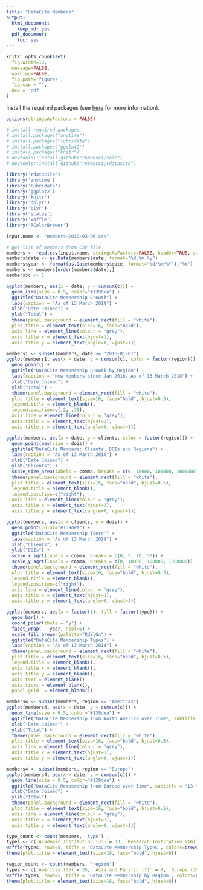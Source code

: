 ```yaml
---
title: "DataCite Members"
output:
  html_document:
    keep_md: yes
  pdf_document:
    toc: yes
---
```


```r
knitr::opts_chunk$set(
  fig.width=10,
  message=FALSE,
  warning=FALSE,
  fig.path='figure/',
  fig.cap = "",
  dev = 'pdf'
)
```

Install the required packages (see [here](https://github.com/ropensci/rdatacite) for more information).

```r
options(stringsAsFactors = FALSE)

# install required packages
# install.packages("anytime")
# install.packages("lubridate")
# install.packages("ggplot2")
# install.packages("knitr")
# devtools::install_github("ropensci/solr")
# devtools::install_github("ropensci/rdatacite")

library('rdatacite')
library('anytime')
library('lubridate')
library('ggplot2')
library('knitr')
library('dplyr')
library('plyr')
library('scales')
library('waffle')
library('RColorBrewer')
```


```r
input.name <- "members-2018-03-06.csv"

# get list of members from CSV file
members <- read.csv(input.name, stringsAsFactors=FALSE, header=TRUE, sep=";")
members$date <- as.Date(members$date, format="%d.%m.%y")
members$year <- format(as.Date(members$date, format="%d/%m/%Y"),"%Y")
members <- members[order(members$date),]
members$c <- 1

```

```r
ggplot(members, aes(x = date, y = cumsum(c))) + 
  geom_line(size = 0.5, color="#139dea") +
  ggtitle("DataCite Membership Growth") +
  labs(caption = "As of 13 March 2018") +
  xlab("Date Joined") + 
  ylab("Total") +
  theme(panel.background = element_rect(fill = "white"),
  plot.title = element_text(size=16, face="bold"),
  axis.line = element_line(colour = "grey"),
  axis.title.x = element_text(hjust=1),
  axis.title.y = element_text(angle=0, vjust=1)) 
```

```r
members1 <- subset(members, date >= "2016-01-01") 
ggplot(members1, aes(x = date, y = cumsum(c), color = factor(region))) + 
  geom_point() +
  ggtitle("DataCite Membership Growth by Region") +
  labs(caption = "New members since Jan 2016. As of 13 March 2018") +
  xlab("Date Joined") + 
  ylab("Total") +
  theme(panel.background = element_rect(fill = "white"),
  plot.title = element_text(size=16, face="bold", hjust=0.5),
  legend.title = element_blank(),
  legend.position=c(.2, .75),
  axis.line = element_line(colour = "grey"),
  axis.title.x = element_text(hjust=1),
  axis.title.y = element_text(angle=0, vjust=1)) 
```

```r
ggplot(members, aes(x = date, y = clients, color = factor(region))) + 
  geom_point(aes(size = dois)) +
  ggtitle("DataCite Members: Clients, DOIs and Regions") +
  labs(caption = "As of 13 March 2018") +
  xlab("Date Joined") + 
  ylab("Clients") +
  scale_size_area(labels = comma, breaks = c(0, 10000, 100000, 1000000)) +
  theme(panel.background = element_rect(fill = "white"),
  plot.title = element_text(size=16, face="bold", hjust=0.5),
  legend.title = element_blank(),
  legend.position=c("right"),
  axis.line = element_line(colour = "grey"),
  axis.title.x = element_text(hjust=1),
  axis.title.y = element_text(angle=0, vjust=1)) 
```

```r
ggplot(members, aes(x = clients, y = dois)) + 
  geom_point(color="#139dea") +
  ggtitle("DataCite Membership Tiers") +
  labs(caption = "As of 13 March 2018") +
  xlab("Clients") + 
  ylab("DOIs") +
  scale_x_sqrt(labels = comma, breaks = c(0, 5, 10, 50)) +
  scale_y_sqrt(labels = comma, breaks = c(0, 10000, 100000, 1000000)) +
  theme(panel.background = element_rect(fill = "white"),
  plot.title = element_text(size=16, face="bold", hjust=0.5),
  legend.title = element_blank(),
  legend.position=c("right"),
  axis.line = element_line(colour = "grey"),
  axis.title.x = element_text(hjust=1),
  axis.title.y = element_text(angle=0, vjust=1)) 
```

```r
ggplot(members, aes(x = factor(1), fill = factor(type))) + 
  geom_bar() +
  coord_polar(theta = "y") +
  facet_wrap( ~ year, ncol=5) +
  scale_fill_brewer(palette="RdYlGn") + 
  ggtitle("DataCite Membership Types") +
  labs(caption = "As of 13 March 2018") +
  theme(panel.background = element_rect(fill = "white"),
  plot.title = element_text(size=16, face="bold", hjust=0.5),
  legend.title = element_blank(),
  axis.title.x = element_blank(),
  axis.title.y = element_blank(),
  axis.text = element_blank(),
  axis.ticks = element_blank(),
  panel.grid  = element_blank())
```

```r
members4 <- subset(members, region == "Americas") 
ggplot(members4, aes(x = date, y = cumsum(c))) + 
  geom_line(size = 0.5, color="#139dea") +
  ggtitle("DataCite Membership from North America over Time", subtitle = "13 March 2018") +
  xlab("Date Joined") + 
  ylab("Total") +
  theme(panel.background = element_rect(fill = "white"),
  plot.title = element_text(size=16, face="bold", hjust=0.5),
  axis.line = element_line(colour = "grey"),
  axis.title.x = element_text(hjust=1),
  axis.title.y = element_text(angle=0, vjust=1)) 
```

```r
members4 <- subset(members, region == "Europe") 
ggplot(members4, aes(x = date, y = cumsum(c))) + 
  geom_line(size = 0.5, color="#139dea") +
  ggtitle("DataCite Membership from Europe over Time", subtitle = "13 March 2018") +
  xlab("Date Joined") + 
  ylab("Total") +
  theme(panel.background = element_rect(fill = "white"),
  plot.title = element_text(size=16, face="bold", hjust=0.5),
  axis.line = element_line(colour = "grey"),
  axis.title.x = element_text(hjust=1),
  axis.title.y = element_text(angle=0, vjust=1)) 
```

```r
type_count <- count(members, 'type')
types <- c(`Academic Institution (33)`= 33, `Research Institution (16)` = 16, `National Institution (15)` = 15, `Government Agency (6)` = 6, `Professional Society (1)` = 1, `Service Provider (12)` = 12)
waffle(types, rows=5, title = 'DataCite Membership Types', colors=brewer.pal(6,"RdYlGn")) +
theme(plot.title = element_text(size=18, face="bold", hjust=0))
```

```r
region_count <- count(members, 'region')
types <- c(`Americas (35)`= 35, `Asia and Pacific (7)` = 7, `Europe (38)` = 38, `Middle East and Africa (3)` = 3)
waffle(types, rows=5, title = 'DataCite Membership by Region', colors=brewer.pal(4,"RdYlGn")) +
theme(plot.title = element_text(size=18, face="bold", hjust=0))
```